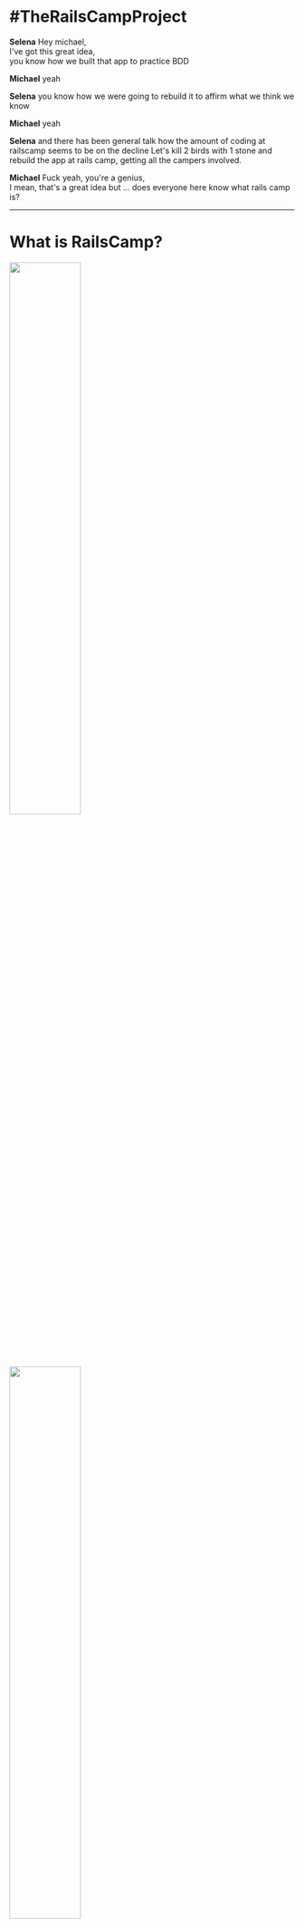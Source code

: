 
<Head>
  <title>Rails Camp 24 - Hobart Woodfield</title>
</Head>


# #TheRailsCampProject

<Notes>

**Selena** Hey michael,  
I've got this great idea,  
you know how we built that app to practice BDD  

**Michael** yeah  

**Selena** you know how we were going to rebuild it to affirm what we think we
know

**Michael** yeah

**Selena** and there has been general talk how the amount of coding at
railscamp seems to be on the decline  Let's kill 2 birds with 1 stone and
rebuild the app at rails camp, getting all the campers involved.

**Michael** Fuck yeah, you're a genius,  
I mean, that's a great idea but ... does everyone here know what rails camp is?

</Notes>

---


# What is RailsCamp?

<img width="50%" src='images/rails_camp_nort_pine_lodge.jpg' />
<img width="50%" src='images/rails_camp_qld_hall.jpg' />

<Notes>

**Selena**

Think back to your high school days. It's like a high school camp.

Bunk beds in the bush out in the middle of nowhere, often with one or two
outdoor activities - like flying fox

Being in the middle of nowhere, there's often no internet

Sounds a bit a funny - a bunch of developers who get together and go camping
without internet

But the general idea is that people bring along their computers and a project
to work

No internet encourages in person sharing and collaboration among peers

</Notes>

---


# What happens at RailsCamp?

<img width="100%" src='images/rails_camp_qld_build_stitched.jpg' />

<Notes>

**Michael**

opportunity to build, learn or teach something

runs around 2 times a year

The last one was in Camp Woodfield in the hills of Hobart end of November last year

</Notes>

---


# We love rails camp!

<Notes>

**Michael**

We are super passionate about coding

rails camp gives us an opportunity to spend undivided time on something we love
doing, we are passionate about - writing code

no kids, no preparing food, no distractions

just time to learn stuff, practice skills and share ideas with fellow
developers

I have been to over 10 rails camps and each time I come back rejufinated from a
coding skill perspective

a bit like a meditation retreat but to energise me to code better at work

It is also a huge opportunity to collaborate with a diverse group of developers

from juniors and people doing coder camp intensives who will be looking for
jobs in 6 months

to Tech leaders of banks and their insights

as well as connections in companies like buildKite who we would most likely
move to to imporove our build processess

and connections from 2redKites about our use of ember.

**basically: **code, sleep, eat, repeat!

</Notes>

---


# What we set out to do?

<Notes>

**Selena**

Although we are super excited about being able to get away and just code for 4
days straight at the last camp there were a lot of people who didn't write any
code, which I personally think is a wasted opportunity.

After that camp, there was a lot of talk in the ruby community about the
gradual decline of coding at rails camps and a number of people seemed
generally unhappy about it. But no one seemed to have an idea of how to resolve
it

Michael and I have been coding a bit outside of work to try and better
understand the testing processes we use on the dev team at Fresho! To try and
understand that, we've built a game using technologies we use here and given a
talk about it locally. However, to understand that better we always intended to
rebuild our game a 3 or 4 more times.

</Notes>

---


<img width="700" src='https://s3-ap-southeast-2.amazonaws.com/failure-driven-blog/railscamp-24-woodfield-hobart/commit_01_jess_brown_85e0a9dde4d.gif' />

<Notes>

[SLIDE] Jess

**Selena**

We wanted to go to Rails camp and run through how to build the game as a
workshop during the weekend.

And then a week before we went I had this ridiculous idea. I figured we could
kill two birds with one stone, not only rebuilding the game but also pairing
with other people at rails camp to do it.

The highest level of understanding is to be able to teach someone else and have
them understand what your talking about.

We would not only gain that but if we could manage to pair with every person
there, then we could also start to set the culture of rails camp back on track
with a focus of actually coding.

By collaborating with a bunch of other developers who we don't usually work
with, this also gave us an opportunity to test how good the culture is on
Fresho's dev team, how we can share it, and how we can improve it

**Michael**

Ultimately this would lead us to improve Fresho! processes from testing to team
collaboration and pairing

</Notes>

---


# What We Did!

<img width="70%" src='images/selena_keith_point_junior_dev_hands_on_the_keyboard.jpg' />

<Notes>

[SLIDE] Keith

**Michael**

What we actually did - well this actually morphed as we went along but
basically:

paired, or trippled with every participant

what is pairing? co working on a problem with someone else 2 developers 1
keyboard

go up to person without too much intimidation and get them to work with us
bring them up to speed with context: writing a game, test driven, rails and
react

Selena would get me to get my hands off the keyboard

encourage person to write the next failing test or implement code to make a
test pass fun lolcommit

interview them about the experience

</Notes>

---


<img width="700" src='https://s3-ap-southeast-2.amazonaws.com/failure-driven-blog/railscamp-24-woodfield-hobart/commit_04_matt_patterson_22212c2fea9.gif' />

<Notes>

[SLIDE] Matt

**Selena**

opportunity to teach more Junior people (not something that will likely happen
at Fresho in the next 2 years but something that is proven to help individuals
excel - great for our dev team too. ie only as strong as your weakest link)

opportunity to direct more senior people and feel less intimidated by their
level of experience, knowledge etc

Gain so much more confidence in collaborating and sharing thoughts/ideas

VI shortcuts - got them down.

It was also great to get a broad overview, working with a wider range of
people. I've had a relatively short career so far, so I hadn't really
experienced what it's like to work with such different individuals on coding
problems.

</Notes>

---


<img width="700" src='https://s3-ap-southeast-2.amazonaws.com/failure-driven-blog/railscamp-24-woodfield-hobart/commit_18_laurence_dibah_9cf363e1ffb.gif' />

<Notes>

[SLIDE] Laurence

**Michael**

it gave me a reason to reach out to everyone at camp

have a conversation around testing, pairing, team dynamics and developer
practices

even the people I felt intimidated by, there was no choice Selena said we have
to pair with everyone

it was intense training on how to pair with people better, I did it 36 times
and had a coach looking over my shoulder telling me where to improve after each
pairing session

We were also challenged in various ways by people and their understanding which
brought out the best in us

on how to tackle a problem

how to write a test

work collaboratively

</Notes>

---


# Time line after 3 commits!

<iframe frameborder="0" width="1400" height="600" src="time-line-3-commits.html"></iframe>

<Notes>

**Selena**

With the project under way, we got our first 3 commits by lunch time on the
Saturday, starting with the most inexperienced camper there - she had never
scaffolded a new rails project

</Notes>

---


# "don't tell me what to do"

<img width="800px" src='https://s3-ap-southeast-2.amazonaws.com/failure-driven-blog/railscamp-24-woodfield-hobart/commit_03_edward_0f515e5ecc3.gif' />

<Notes>

[SLIDE] Edward

**Michael**

Edward was our 3'rd committer and in hind sight he changed our view on the
project and we pivoted and got on track for what the project was going to be

**Selena**

He put Michael in his Fucken place

**Michael**

the project changed from trying to write an app with the best test driven code
to being a cross cultural collabration with all 37 attendees of rails camp

this was bigger then just some code, and we hadn't realised it yet

</Notes>

---


# Time line till lunch Sunday

<iframe frameborder="0" width="1400" height="700" src="time-line-till-sunday-lunch.html"></iframe>

<Notes>

**Selena**

We pushed each other and continued on, pairing with a bunch more people till we
looked up and saw everyone had gone to bed. It was 3am.

By Sunday afternoon, word got around and people got excited asking us when it
is going to be their turn and lingering around to have a go

People were more keen to pull out their laptops.

We noticed seniors who would go out of their way to help juniors which we'd
pointed out after working with us

The whole camp was buzzing for us to finish our project and get camp-wide
participation, even bringing dinner and snacks to us because there was no time
to line up for meals!

</Notes>

---


# Time line for weekend

<iframe frameborder="0" width="1400" height="700" src="time-line-full-weekend.html"></iframe>

<Notes>

**Michael**

can you tell wehn we slept?

when we played werewolf?

talk to the slide - work/rest ratio

</Notes>

---


# We paired with 36 people

<iframe frameborder="0" width="1400" height="600" src="images/rails_camp_committers_github.jpg"></iframe>

<Notes>

**Michael**

what does that even look like?

[SLIDE DOWN]

At Fresho it takes us around a month and a half to pair with each of the other 7 members of the team

</Notes>

---


## What does pairing with 36 people mean?

<img width="400" style={{float: 'right'}} src='https://s3-ap-southeast-2.amazonaws.com/failure-driven-blog/railscamp-24-woodfield-hobart/commit_40_anton_katunin_035d56e959f.gif' />

<ul style={{textAlign: 'left'}}>
  <Appear>
    <li>13  ... +13 ... Fresho - Aug 2017</li>
    <li>17  ...  +4 ... Meetups & last Rails Camps</li>
    <li>20  ...  +3 ... Jiffy Shirts - Jul 2017</li>
    <li>22  ...  +2 ... Pairing for Hiring</li>
    <li>28  ...  +6 ... RedBubble Boom team Jan 2017</li>
    <li>36  ...  +7 ... RedBubble various teams Oct 2015</li>
    <li><strong>Around 3 years profressional coding</strong></li>
  </Appear>
</ul>

<Notes>

[SLIDE] Anton

**Michael**

looking back at my career it has been 13 devs at Fresho

another 4 at various meetups

3 at my previous gig Jiffy Shirts

another 2 for hiring

6 at my last team at RB

another 7 or so in various teams at RB

3 years of pairing experience

and Selena and I both just got a taste of 3 years pairing experience in 1 weekend

**Selena**

Like I mentioned earlier, this was massive for me - I just caught up on 3 years
of certain aspects of industry experience. And any time any one of us levels
up, the whole team levels up.

</Notes>

---


<img src='https://s3-ap-southeast-2.amazonaws.com/failure-driven-blog/railscamp-24-woodfield-hobart/commit_43_aaron_moodie6f8556f9ff0.gif' />
<img src='https://s3-ap-southeast-2.amazonaws.com/failure-driven-blog/railscamp-24-woodfield-hobart/commit_02_kirsten_comandich_de721fedc80.gif' />
<img src='https://s3-ap-southeast-2.amazonaws.com/failure-driven-blog/railscamp-24-woodfield-hobart/commit_38_sam_margalit_fc82f185dcb.gif' />
<br />
<img src='https://s3-ap-southeast-2.amazonaws.com/failure-driven-blog/railscamp-24-woodfield-hobart/commit_04_matt_patterson__test_1_f9daaa2ecac.gif' />
<img src='https://s3-ap-southeast-2.amazonaws.com/failure-driven-blog/railscamp-24-woodfield-hobart/commit_39_samuel_cochran_5cff9e5c2f6.gif' />
<img src='https://s3-ap-southeast-2.amazonaws.com/failure-driven-blog/railscamp-24-woodfield-hobart/commit_04_matt_patterson__test_2_ed182d1c315.gif' />
<br />
<img src='https://s3-ap-southeast-2.amazonaws.com/failure-driven-blog/railscamp-24-woodfield-hobart/commit_05_matt_patterson_8e85e82e854.gif' />
<img src='https://s3-ap-southeast-2.amazonaws.com/failure-driven-blog/railscamp-24-woodfield-hobart/commit_06_emily_coats_74791c0fa7e.gif' />
<img src='https://s3-ap-southeast-2.amazonaws.com/failure-driven-blog/railscamp-24-woodfield-hobart/commit_07_brenton_annan_76caa230579.gif' />

<Notes>

[SLIDE]

Aaron, Kirsten, Sam

Matt, Sam, Matt

Matt, Emily, Brenton

</Notes>

---


<img src='https://s3-ap-southeast-2.amazonaws.com/failure-driven-blog/railscamp-24-woodfield-hobart/commit_08_rob_jacoby_5f2f45c6243.gif' />
<img src='https://s3-ap-southeast-2.amazonaws.com/failure-driven-blog/railscamp-24-woodfield-hobart/commit_08_rob_jacoby__test_1_db0eb0f8b2e.gif' />
<img src='https://s3-ap-southeast-2.amazonaws.com/failure-driven-blog/railscamp-24-woodfield-hobart/commit_08_rob_jacoby__test_2_441db8c1dee.gif' />
<br />
<img src='https://s3-ap-southeast-2.amazonaws.com/failure-driven-blog/railscamp-24-woodfield-hobart/commit_09_paul_douglas_62b614eb49a.gif' />
<img src='https://s3-ap-southeast-2.amazonaws.com/failure-driven-blog/railscamp-24-woodfield-hobart/commit_10_tim_lucas_41ca4d41985.gif' />
<img src='https://s3-ap-southeast-2.amazonaws.com/failure-driven-blog/railscamp-24-woodfield-hobart/commit_10_tim_lucas__test_10cff08fa15.gif' />
<br />
<img src='https://s3-ap-southeast-2.amazonaws.com/failure-driven-blog/railscamp-24-woodfield-hobart/commit_11_selena_small_d94e2cc3f89.gif' />
<img src='https://s3-ap-southeast-2.amazonaws.com/failure-driven-blog/railscamp-24-woodfield-hobart/commit_12_jon_leighton_e1dbe3e3ee8.gif' />
<img src='https://s3-ap-southeast-2.amazonaws.com/failure-driven-blog/railscamp-24-woodfield-hobart/commit_13_cameo_langford_359a73f6b08.gif' />

<Notes>

[SLIDE]

Rob, Rob, Rob

Paul, Tim, Tim

Selena, Jon, Cameo

</Notes>

---


<img src='https://s3-ap-southeast-2.amazonaws.com/failure-driven-blog/railscamp-24-woodfield-hobart/commit_13_selena_small_bff4a932a85.gif' />
<img src='https://s3-ap-southeast-2.amazonaws.com/failure-driven-blog/railscamp-24-woodfield-hobart/commit_14_eathan_langford_2b21d630629.gif' />
<img src='https://s3-ap-southeast-2.amazonaws.com/failure-driven-blog/railscamp-24-woodfield-hobart/commit_15_nick_wolf_f098ea1286b.gif' />
<br />
<img src='https://s3-ap-southeast-2.amazonaws.com/failure-driven-blog/railscamp-24-woodfield-hobart/commit_16_nadia_vu_ae4da77bd81.gif' />
<img src='https://s3-ap-southeast-2.amazonaws.com/failure-driven-blog/railscamp-24-woodfield-hobart/commit_41_pat_allan_b95d142818f.gif' />
<img src='https://s3-ap-southeast-2.amazonaws.com/failure-driven-blog/railscamp-24-woodfield-hobart/commit_17_bashir_towdiee_31c435c5031.gif' />
<br />
<img src='https://s3-ap-southeast-2.amazonaws.com/failure-driven-blog/railscamp-24-woodfield-hobart/commit_19_chris__test_aitchison_ef8416ba250.gif' />
<img src='https://s3-ap-southeast-2.amazonaws.com/failure-driven-blog/railscamp-24-woodfield-hobart/commit_19_chris_aitchison_0e4321b3140.gif' />
<img src='https://s3-ap-southeast-2.amazonaws.com/failure-driven-blog/railscamp-24-woodfield-hobart/commit_20_dana_scheider_7033765db1a.gif' />

<Notes>

[SLIDE]

Selena, Eathan, Nick

Nadia, Pat, Bashir

Chris, Chris, Dana

</Notes>

---


<img src='https://s3-ap-southeast-2.amazonaws.com/failure-driven-blog/railscamp-24-woodfield-hobart/commit_21_erin_belot_72d3db6ed2c.gif' />
<img src='https://s3-ap-southeast-2.amazonaws.com/failure-driven-blog/railscamp-24-woodfield-hobart/commit_22_james_martelletti_29385d82754.gif' />
<img src='https://s3-ap-southeast-2.amazonaws.com/failure-driven-blog/railscamp-24-woodfield-hobart/commit_23_michael_morris_dd8106b417f.gif' />
<br />
<img src='https://s3-ap-southeast-2.amazonaws.com/failure-driven-blog/railscamp-24-woodfield-hobart/commit_24_keith_pitty_bb126b8a51f.gif' />
<img src='https://s3-ap-southeast-2.amazonaws.com/failure-driven-blog/railscamp-24-woodfield-hobart/commit_25_keith_pitty_c5526739730.gif' />
<img src='https://s3-ap-southeast-2.amazonaws.com/failure-driven-blog/railscamp-24-woodfield-hobart/commit_26_catlin_palmer_bright_e569b32e598.gif' />
<br />
<img src='https://s3-ap-southeast-2.amazonaws.com/failure-driven-blog/railscamp-24-woodfield-hobart/commit_27_solo_e380e416d5f.gif' />
<img src='https://s3-ap-southeast-2.amazonaws.com/failure-driven-blog/railscamp-24-woodfield-hobart/commit_28_emma_park_e360d49051d.gif' />
<img src='https://s3-ap-southeast-2.amazonaws.com/failure-driven-blog/railscamp-24-woodfield-hobart/commit_29_geoffrey_donaldson_9b58b9134de.gif' />

<Notes>

[SLIDE]

Erin, James, Michael

Keith, Keith, Catlin

solo, Emma, Geoffrey

</Notes>

---


<img src='https://s3-ap-southeast-2.amazonaws.com/failure-driven-blog/railscamp-24-woodfield-hobart/commit_30_sonya_corcoran_74154c0754b.gif' />
<img src='https://s3-ap-southeast-2.amazonaws.com/failure-driven-blog/railscamp-24-woodfield-hobart/commit_31_everyone_479aa0dfbe6.gif' />
<img src='https://s3-ap-southeast-2.amazonaws.com/failure-driven-blog/railscamp-24-woodfield-hobart/commit_32_selena_small_6d1e4b0db1f.gif' />
<br />
<img src='https://s3-ap-southeast-2.amazonaws.com/failure-driven-blog/railscamp-24-woodfield-hobart/commit_33_elliott_hilaire_54906182a6b.gif' />
<img src='https://s3-ap-southeast-2.amazonaws.com/failure-driven-blog/railscamp-24-woodfield-hobart/commit_34_caroline_bambrick_b089db4d438.gif' />
<img src='https://s3-ap-southeast-2.amazonaws.com/failure-driven-blog/railscamp-24-woodfield-hobart/commit_35_solo_b278e9f269e.gif' />
<br />
<img src='https://s3-ap-southeast-2.amazonaws.com/failure-driven-blog/railscamp-24-woodfield-hobart/commit_36_lauren_hennessy_73e68261b22.gif' />
<img src='https://s3-ap-southeast-2.amazonaws.com/failure-driven-blog/railscamp-24-woodfield-hobart/commit_37_drew_noll_0c19e0289d5.gif' />
<img src='https://s3-ap-southeast-2.amazonaws.com/failure-driven-blog/railscamp-24-woodfield-hobart/commit_38_sam_margalit__other_project_1216642f840.gif' />

<Notes>

[SLIDE]

Sonya, all, Selena

Elliot, Caroline, solo

Lauren, Drew, Sam

</Notes>

---


# What did we Achieve?

<Notes>

**Michael**

What did we achieve? clearly we built an awesome app with the help of all the
best developers from all the cool companies around Australia?

**Selena**

yeah! nah! bringing developers up to speed with our pairing practices, test
practices and the app is hard enough. let alone when you do pair swaps every 30
minutes!

**Michael**

With all these best practices we would have written great code at least?

**Selena**

Wrong again, to write good software you actually need to plan and architect a
solution, get everyone on board and then build it at a steady pace. We did get
a lot of great pointers especially from the Up banking guys as to security
issues with our app and we learn a lot of tips and tricks from everyone.

**Michael**

Well at least we spread the message of Outside in Multi layer Behaviour Driven
Development and pairing

**Selena**

I think that we did and we had a lot of great conversations around how we do
testing and pairing and how that compares to everyone else. Not everyone got
onboard though, we are still hiring remember!

Also everyone at Rails Camp 24 Hobart Woodfield wrote some code that is
committed on github! Win!

</Notes>

---


# What did we learn?

<Notes>

**Michael**

What did we learn?

**Selena**

That pair swaps are a necessary thing - after 36 hours pairing with you on the
weekend we were made to pair at work for the next 2 days and it wasn't pretty.

**Michael**

That they did. We also learnt how other people pair, their view on testing and
their view on developing a new feature in an app.

**Selena**

Through the weekend we also learnt a lot of "developer empathy" how to share
experiences and code with not only your coding buddy but with wider developers
that come to rails camp and that it can be done through acutall coding and not
just playing werewolf.

**Michael**

So we ultimately reached our goal of making the most of the time at rails camp
to code and share code with others, any tips?

</Notes>

---


# How to share coding experiences

<ul style={{textAlign: 'left'}}>
  <Appear>
    <li>build code together</li>
    <li>start the conversation</li>
    <li>be open to how others code</li>
    <li>pairing is fun
      <ul>
        <li>lolcommits</li>
        <li>https://github.com/mroth/lolcommits</li>
      </ul>
    </li>
  </Appear>
</ul>

<Notes>

sharing code can be intimidating - don't ask someone to show me your code, ask
to build together and have the experience together, as some company value
states "have the courage to be vulnerable"

Be willing to start the conversation, don't expect that somone will come to
you. Also don't be intimidated by other people in the room, everyone is happy
to code together, at least for 30 minutes.

There are a lot of tips and tricks that developers know, be open to pick these
up, be open to try new things, from new editors, workflows, key bindings,
development processess.

Have fun and try pairing, coding is not all about headphones on and sitting in
a corner and social experiences with developers do not need to be just chats,
werewolf and drinking, you can be coding at the same time.

lolcommits help with that
</Notes>

---


# Rails Camp 25
### May 10 - 13 Perth 

<Notes>

Next Rails camp is in 2 weeks run by our good friends Vanessa, Ceelia and Sam
and others

We won't be able to make it but we hope people make the most of all the awesome
opportunities to pair and share code.

</Notes>

---


# Thank You

# <img width="600" src='https://s3-ap-southeast-2.amazonaws.com/failure-driven-blog/railscamp-24-woodfield-hobart/commit_42_toby_nieboer_e44837b1501.gif' />

* <div style={{display: 'flex', alignItems: 'center'}}><img style={{ height: "2em" }} src="images/fresho_logo_green.svg" /><span style={{paddingLeft: '1em'}}>Fresho!</span></div>
*
* https://failure-driven.com

<Notes>

[SLIDE] Toby

**Michael**

Thank you all, shout out to my daughter Matilda for our awesome werewolf
t-shirts from a couple of rails camps ago! follow us on twitter wher I am
@saramic

**Selena**

and I am @selenasmall88 alternately find our posts on our blog failure-driven
or by looking at the hash tag #TheRailsCampProject on twitter

**Michael**

we both work for Fresho who have been super supportive in us going to Rails
Camps as well as chipping in for diversity tickets.

**Selena**

And if you want to see our next talk it is on wednesday in a week, in the US at
RailsConf - but I am sure we will be back

</Notes>
